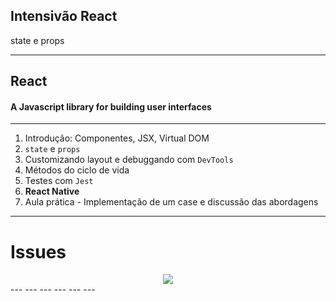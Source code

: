



<Head>
  <title>Class 1</title>
</Head>

<Container>
  <Center>
    <GFLogo src={'./img/gf-react2.png'} />
  </Center>
  <h2>Intensivão React</h2>
  <p>state e props</p>
</Container>

---
## React
#### A Javascript library for building user interfaces

---
1. Introdução: Componentes, JSX, Virtual DOM
2. `state` e `props`
3. Customizando layout e debuggando com `DevTools`
4. Métodos do ciclo de vida
5. Testes com `Jest`
6. **React Native**
7. Aula prática - Implementação de um case e discussão das abordagens
---
# Issues
<Container>
  <Center>
    <img src={'./img/issues.png'} />
  </Center>
</Container>
---
<LiveCode
  title="state"
  size="large"
  code={require("!raw-loader!./class-component.js")}
  previewProps={{
    style: {
      background: '#2C3037'
    }
  }}
/>
---
<CodeSurfer
  title="state"
  code={require("!raw-loader!./state-examples.js")}
  lang="javascript"
  showNumbers={false}
  dark={true}
  steps={[
    { notes: "stated"},
    { range: [1, 2], notes: "errado" },
    { range: [4, 5], notes: "certo" }
  ]}
/>
---
<CodeSurfer
  title="async!"
  code={require("!raw-loader!./state-examples2.js")}
  lang="javascript"
  showNumbers={false}
  dark={true}
  steps={[
    { notes: "Reutilizando componentes"},
    { range: [1, 4], notes: "errado" },
    { range: [6, 10], notes: "certo" }
  ]}
/>
---
<LiveCode
  title="props"
  size="large"
  code={require("!raw-loader!./function-component.js")}
  previewProps={{
    style: {
      background: '#2C3037'
    }
  }}
/>
---
<CodeSurfer
  title="props"
  code={require("!raw-loader!./props-example.js")}
  lang="javascript"
  showNumbers={false}
  dark={true}
  steps={[
    { notes: "Exemplo da utilização"},
    { range: [1, 3], notes: "primeiro componente" },
    { range: [5, 13], notes: "passando as props" }
  ]}
/>
---
